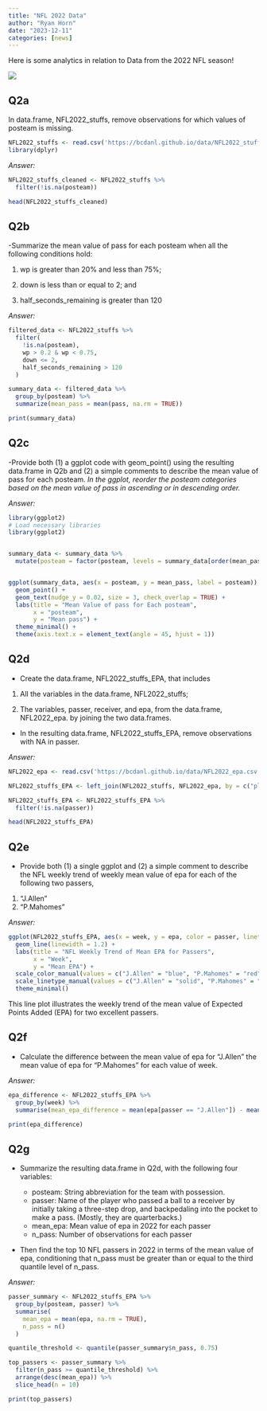 ```yaml
---
title: "NFL 2022 Data"
author: "Ryan Horn"
date: "2023-12-11"
categories: [news]
---
```


Here is some analytics in relation to Data from the 2022 NFL season!

![](NFL image.png)


## Q2a 

In data.frame, NFL2022_stuffs, remove observations for which values of posteam is missing.

```r
NFL2022_stuffs <- read.csv('https://bcdanl.github.io/data/NFL2022_stuffs.csv')
library(dplyr)
```

*Answer:*

```r
NFL2022_stuffs_cleaned <- NFL2022_stuffs %>% 
  filter(!is.na(posteam))

head(NFL2022_stuffs_cleaned)
```

## Q2b

-Summarize the mean value of pass for each posteam when all the following conditions hold:

1. wp is greater than 20% and less than 75%;

2. down is less than or equal to 2; and

3. half_seconds_remaining is greater than 120

*Answer:*

```r

filtered_data <- NFL2022_stuffs %>%
  filter(
    !is.na(posteam),       
    wp > 0.2 & wp < 0.75,   
    down <= 2,              
    half_seconds_remaining > 120  
  )

summary_data <- filtered_data %>%
  group_by(posteam) %>%
  summarize(mean_pass = mean(pass, na.rm = TRUE))

print(summary_data)

```
## Q2c

-Provide both (1) a ggplot code with geom_point() using the resulting data.frame in Q2b and (2) a simple comments to describe the mean value of pass for each posteam.
  *In the ggplot, reorder the posteam categories based on the mean value of pass in ascending or in descending order.*
  
*Answer:*

```r
library(ggplot2)
# Load necessary libraries
library(ggplot2)


summary_data <- summary_data %>%
  mutate(posteam = factor(posteam, levels = summary_data[order(mean_pass, decreasing = TRUE), "posteam"]))


ggplot(summary_data, aes(x = posteam, y = mean_pass, label = posteam)) +
  geom_point() +
  geom_text(nudge_y = 0.02, size = 3, check_overlap = TRUE) + 
  labs(title = "Mean Value of pass for Each posteam",
       x = "posteam",
       y = "Mean pass") +
  theme_minimal() +
  theme(axis.text.x = element_text(angle = 45, hjust = 1))


```
## Q2d

- Create the data.frame, NFL2022_stuffs_EPA, that includes

1. All the variables in the data.frame, NFL2022_stuffs;

2. The variables, passer, receiver, and epa, from the data.frame, NFL2022_epa. by joining the two data.frames.

- In the resulting data.frame, NFL2022_stuffs_EPA, remove observations with NA in passer.
  
  
*Answer:*

```r

NFL2022_epa <- read.csv('https://bcdanl.github.io/data/NFL2022_epa.csv')

NFL2022_stuffs_EPA <- left_join(NFL2022_stuffs, NFL2022_epa, by = c("play_id", "game_id", "drive", "posteam"))

NFL2022_stuffs_EPA <- NFL2022_stuffs_EPA %>%
  filter(!is.na(passer))

head(NFL2022_stuffs_EPA)

```

## Q2e

- Provide both (1) a single ggplot and (2) a simple comment to describe the NFL weekly trend of weekly mean value of epa for each of the following two passers,

1. "J.Allen"
2. "P.Mahomes"

*Answer:*

```r

ggplot(NFL2022_stuffs_EPA, aes(x = week, y = epa, color = passer, linetype = passer)) +
  geom_line(linewidth = 1.2) +
  labs(title = "NFL Weekly Trend of Mean EPA for Passers",
       x = "Week",
       y = "Mean EPA") +
  scale_color_manual(values = c("J.Allen" = "blue", "P.Mahomes" = "red")) +
  scale_linetype_manual(values = c("J.Allen" = "solid", "P.Mahomes" = "dashed")) +
  theme_minimal()

```
This line plot illustrates the weekly trend of the mean value of Expected Points Added (EPA) for two excellent passers. 

## Q2f

- Calculate the difference between the mean value of epa for "J.Allen" the mean value of epa for "P.Mahomes" for each value of week.

*Answer:*

```r
epa_difference <- NFL2022_stuffs_EPA %>%
  group_by(week) %>%
  summarise(mean_epa_difference = mean(epa[passer == "J.Allen"]) - mean(epa[passer == "P.Mahomes"]))

print(epa_difference)

```

## Q2g

- Summarize the resulting data.frame in Q2d, with the following four variables:

  - posteam: String abbreviation for the team with possession.
  - passer: Name of the player who passed a ball to a receiver by initially taking a three-step drop, and backpedaling into the pocket to make a pass. (Mostly, they are quarterbacks.)
  - mean_epa: Mean value of epa in 2022 for each passer
  - n_pass: Number of observations for each passer
- Then find the top 10 NFL passers in 2022 in terms of the mean value of epa, conditioning that n_pass must be greater than or equal to the third quantile level of n_pass.

*Answer:*

```r

passer_summary <- NFL2022_stuffs_EPA %>%
  group_by(posteam, passer) %>%
  summarise(
    mean_epa = mean(epa, na.rm = TRUE),
    n_pass = n()
  )

quantile_threshold <- quantile(passer_summary$n_pass, 0.75)

top_passers <- passer_summary %>%
  filter(n_pass >= quantile_threshold) %>%
  arrange(desc(mean_epa)) %>%
  slice_head(n = 10)

print(top_passers)

```

